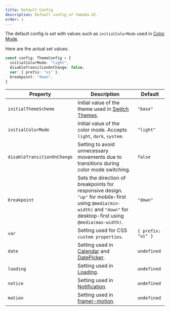 ```yaml
---
title: Default Config
description: Default config of Yamada UI.
order: 1
---
```


The default config is set with values such as `initialColorMode` used in [Color Mode](/styled-system/color-mode).

Here are the actual set values.

```ts
const config: ThemeConfig = {
  initialColorMode: "light",
  disableTransitionOnChange: false,
  var: { prefix: "ui" },
  breakpoint: "down",
}
```

| Property                    | Description                                                                                                                                                          | Default            |
| --------------------------- | -------------------------------------------------------------------------------------------------------------------------------------------------------------------- | ------------------ |
| `initialThemeScheme`        | Initial value of the theme used in [Switch Themes](/styled-system/theming/switch-theme).                                                                             | `"base"`           |
| `initialColorMode`          | Initial value of the color mode. Accepts `light`, `dark`, `system`.                                                                                                  | `"light"`          |
| `disableTransitionOnChange` | Setting to avoid unnecessary movements due to transitions during color mode switching.                                                                               | `false`            |
| `breakpoint`                | Sets the direction of breakpoints for responsive design. `"up"` for mobile-first using `@media(min-width)` and `"down"` for desktop-first using `@media(max-width)`. | `"down"`           |
| `var`                       | Setting used for CSS `custom properties`.                                                                                                                            | `{ prefix: "ui" }` |
| `date`                      | Setting used in [Calendar](/components/data-display/calendar) and [DatePicker](/components/forms/date-picker).                                                       | `undefined`        |
| `loading`                   | Setting used in [Loading](/styled-system/loading).                                                                                                                   | `undefined`        |
| `notice`                    | Setting used in [Notification](/styled-system/notification).                                                                                                         | `undefined`        |
| `motion`                    | Setting used in [framer-motion](https://www.framer.com/motion/motion-config/).                                                                                       | `undefined`        |
